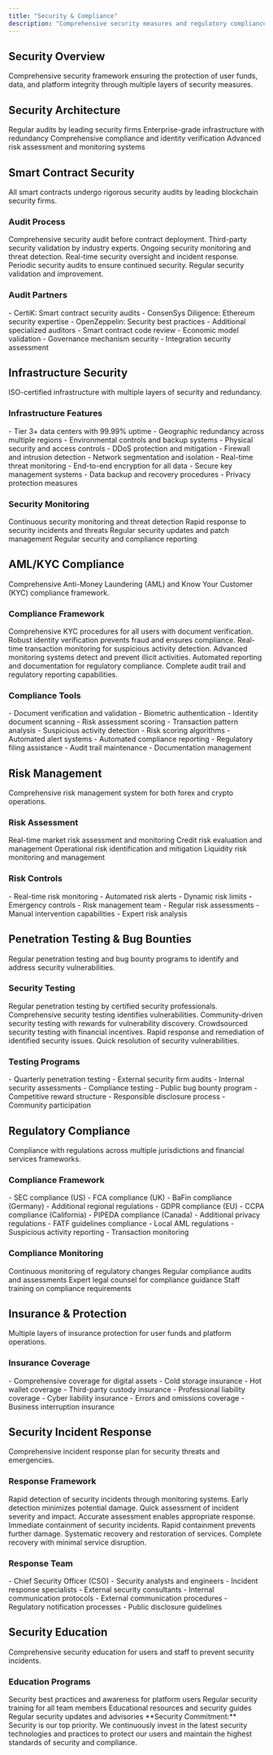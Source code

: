 ```yaml
---
title: "Security & Compliance"
description: "Comprehensive security measures and regulatory compliance framework"
---
```


## Security Overview

<Card title="Institutional-Grade Security" icon="shield" horizontal>
  Comprehensive security framework ensuring the protection of user funds, data,
  and platform integrity through multiple layers of security measures.
</Card>

## Security Architecture

<CardGroup cols={2}>
  <Card title="Smart Contract Audits" icon="code">
    Regular audits by leading security firms
  </Card>
  <Card title="ISO-Grade Infrastructure" icon="server">
    Enterprise-grade infrastructure with redundancy
  </Card>
  <Card title="AML/KYC Modules" icon="user-check">
    Comprehensive compliance and identity verification
  </Card>
  <Card title="Risk Engine" icon="exclamation">
    Advanced risk assessment and monitoring systems
  </Card>
</CardGroup>

## Smart Contract Security

<Card title="Audited Smart Contracts" icon="magnifying-glass" horizontal>
  All smart contracts undergo rigorous security audits by leading blockchain
  security firms.
</Card>

### Audit Process

<Steps>
  <Step title="Initial Audit">
    Comprehensive security audit before contract deployment.
    <Check>Third-party security validation by industry experts.</Check>
  </Step>

  <Step title="Continuous Monitoring">
    Ongoing security monitoring and threat detection.
    <Check>Real-time security oversight and incident response.</Check>
  </Step>

  <Step title="Regular Re-audits">
    Periodic security audits to ensure continued security.
    <Check>Regular security validation and improvement.</Check>
  </Step>
</Steps>

### Audit Partners

<AccordionGroup>
  <Accordion title="Security Firms" icon="shield">
    - CertiK: Smart contract security audits - ConsenSys Diligence: Ethereum
    security expertise - OpenZeppelin: Security best practices - Additional
    specialized auditors
  </Accordion>

  <Accordion title="Audit Scope" icon="magnifying-glass">
    - Smart contract code review - Economic model validation - Governance
    mechanism security - Integration security assessment
  </Accordion>
</AccordionGroup>

## Infrastructure Security

<Card title="Enterprise-Grade Infrastructure" icon="server" horizontal>
  ISO-certified infrastructure with multiple layers of security and redundancy.
</Card>

### Infrastructure Features

<AccordionGroup>
  <Accordion title="Data Centers" icon="building">
    - Tier 3+ data centers with 99.99% uptime - Geographic redundancy across
    multiple regions - Environmental controls and backup systems - Physical
    security and access controls
  </Accordion>

  <Accordion title="Network Security" icon="network">
    - DDoS protection and mitigation - Firewall and intrusion detection -
    Network segmentation and isolation - Real-time threat monitoring
  </Accordion>

  <Accordion title="Data Protection" icon="lock">
    - End-to-end encryption for all data - Secure key management systems - Data
    backup and recovery procedures - Privacy protection measures
  </Accordion>
</AccordionGroup>

### Security Monitoring

<CardGroup cols={2}>
  <Card title="24/7 Monitoring" icon="eye">
    Continuous security monitoring and threat detection
  </Card>
  <Card title="Incident Response" icon="exclamation">
    Rapid response to security incidents and threats
  </Card>
  <Card title="Security Updates" icon="sync">
    Regular security updates and patch management
  </Card>
  <Card title="Compliance Reporting" icon="file">
    Regular security and compliance reporting
  </Card>
</CardGroup>

## AML/KYC Compliance

<Card title="Regulatory Compliance" icon="scale-balanced" horizontal>
  Comprehensive Anti-Money Laundering (AML) and Know Your Customer (KYC)
  compliance framework.
</Card>

### Compliance Framework

<Steps>
  <Step title="Identity Verification">
    Comprehensive KYC procedures for all users with document verification.
    <Check>
      Robust identity verification prevents fraud and ensures compliance.
    </Check>
  </Step>

  <Step title="Transaction Monitoring">
    Real-time transaction monitoring for suspicious activity detection.
    <Check>
      Advanced monitoring systems detect and prevent illicit activities.
    </Check>
  </Step>

  <Step title="Reporting & Documentation">
    Automated reporting and documentation for regulatory compliance.
    <Check>Complete audit trail and regulatory reporting capabilities.</Check>
  </Step>
</Steps>

### Compliance Tools

<AccordionGroup>
  <Accordion title="KYC Solutions" icon="user-check">
    - Document verification and validation - Biometric authentication - Identity
    document scanning - Risk assessment scoring
  </Accordion>

  <Accordion title="AML Monitoring" icon="magnifying-glass">
    - Transaction pattern analysis - Suspicious activity detection - Risk
    scoring algorithms - Automated alert systems
  </Accordion>

  <Accordion title="Regulatory Reporting" icon="file">
    - Automated compliance reporting - Regulatory filing assistance - Audit
    trail maintenance - Documentation management
  </Accordion>
</AccordionGroup>

## Risk Management

<Card title="Advanced Risk Engine" icon="exclamation" horizontal>
  Comprehensive risk management system for both forex and crypto operations.
</Card>

### Risk Assessment

<CardGroup cols={2}>
  <Card title="Market Risk" icon="chart">
    Real-time market risk assessment and monitoring
  </Card>
  <Card title="Credit Risk" icon="shield">
    Credit risk evaluation and management
  </Card>
  <Card title="Operational Risk" icon="building-columns">
    Operational risk identification and mitigation
  </Card>
  <Card title="Liquidity Risk" icon="water">
    Liquidity risk monitoring and management
  </Card>
</CardGroup>

### Risk Controls

<AccordionGroup>
  <Accordion title="Automated Controls" icon="robot">
    - Real-time risk monitoring - Automated risk alerts - Dynamic risk limits -
    Emergency controls
  </Accordion>

  <Accordion title="Manual Oversight" icon="user">
    - Risk management team - Regular risk assessments - Manual intervention
    capabilities - Expert risk analysis
  </Accordion>
</AccordionGroup>

## Penetration Testing & Bug Bounties

<Card title="Continuous Security Testing" icon="bug" horizontal>
  Regular penetration testing and bug bounty programs to identify and address
  security vulnerabilities.
</Card>

### Security Testing

<Steps>
  <Step title="Penetration Testing">
    Regular penetration testing by certified security professionals.
    <Check>Comprehensive security testing identifies vulnerabilities.</Check>
  </Step>

  <Step title="Bug Bounty Program">
    Community-driven security testing with rewards for vulnerability discovery.
    <Check>Crowdsourced security testing with financial incentives.</Check>
  </Step>

  <Step title="Vulnerability Management">
    Rapid response and remediation of identified security issues.
    <Check>Quick resolution of security vulnerabilities.</Check>
  </Step>
</Steps>

### Testing Programs

<AccordionGroup>
  <Accordion title="Penetration Testing" icon="magnifying-glass">
    - Quarterly penetration testing - External security firm audits - Internal
    security assessments - Compliance testing
  </Accordion>

  <Accordion title="Bug Bounty" icon="gift">
    - Public bug bounty program - Competitive reward structure - Responsible
    disclosure process - Community participation
  </Accordion>
</AccordionGroup>

## Regulatory Compliance

<Card title="Multi-Jurisdictional Compliance" icon="globe" horizontal>
  Compliance with regulations across multiple jurisdictions and financial
  services frameworks.
</Card>

### Compliance Framework

<AccordionGroup>
  <Accordion title="Financial Regulations" icon="scale-balanced">
    - SEC compliance (US) - FCA compliance (UK) - BaFin compliance (Germany) -
    Additional regional regulations
  </Accordion>

  <Accordion title="Data Protection" icon="shield">
    - GDPR compliance (EU) - CCPA compliance (California) - PIPEDA compliance
    (Canada) - Additional privacy regulations
  </Accordion>

  <Accordion title="Anti-Money Laundering" icon="magnifying-glass">
    - FATF guidelines compliance - Local AML regulations - Suspicious activity
    reporting - Transaction monitoring
  </Accordion>
</AccordionGroup>

### Compliance Monitoring

<CardGroup cols={2}>
  <Card title="Regulatory Updates" icon="sync">
    Continuous monitoring of regulatory changes
  </Card>
  <Card title="Compliance Audits" icon="magnifying-glass">
    Regular compliance audits and assessments
  </Card>
  <Card title="Legal Counsel" icon="gavel">
    Expert legal counsel for compliance guidance
  </Card>
  <Card title="Training Programs" icon="graduation-cap">
    Staff training on compliance requirements
  </Card>
</CardGroup>

## Insurance & Protection

<Card title="Comprehensive Insurance Coverage" icon="umbrella" horizontal>
  Multiple layers of insurance protection for user funds and platform
  operations.
</Card>

### Insurance Coverage

<AccordionGroup>
  <Accordion title="Digital Asset Insurance" icon="coins">
    - Comprehensive coverage for digital assets - Cold storage insurance - Hot
    wallet coverage - Third-party custody insurance
  </Accordion>

  <Accordion title="Operational Insurance" icon="building">
    - Professional liability coverage - Cyber liability insurance - Errors and
    omissions coverage - Business interruption insurance
  </Accordion>
</AccordionGroup>

## Security Incident Response

<Card title="Rapid Incident Response" icon="exclamation" horizontal>
  Comprehensive incident response plan for security threats and emergencies.
</Card>

### Response Framework

<Steps>
  <Step title="Detection">
    Rapid detection of security incidents through monitoring systems.
    <Check>Early detection minimizes potential damage.</Check>
  </Step>

  <Step title="Assessment">
    Quick assessment of incident severity and impact.
    <Check>Accurate assessment enables appropriate response.</Check>
  </Step>

  <Step title="Containment">
    Immediate containment of security incidents.
    <Check>Rapid containment prevents further damage.</Check>
  </Step>

  <Step title="Recovery">
    Systematic recovery and restoration of services.
    <Check>Complete recovery with minimal service disruption.</Check>
  </Step>
</Steps>

### Response Team

<AccordionGroup>
  <Accordion title="Security Team" icon="users">
    - Chief Security Officer (CSO) - Security analysts and engineers - Incident
    response specialists - External security consultants
  </Accordion>

  <Accordion title="Communication" icon="comments">
    - Internal communication protocols - External communication procedures -
    Regulatory notification processes - Public disclosure guidelines
  </Accordion>
</AccordionGroup>

## Security Education

<Card title="Security Awareness" icon="graduation-cap" horizontal>
  Comprehensive security education for users and staff to prevent security
  incidents.
</Card>

### Education Programs

<CardGroup cols={2}>
  <Card title="User Education" icon="user">
    Security best practices and awareness for platform users
  </Card>
  <Card title="Staff Training" icon="users">
    Regular security training for all team members
  </Card>
  <Card title="Community Resources" icon="book">
    Educational resources and security guides
  </Card>
  <Card title="Security Updates" icon="bell">
    Regular security updates and advisories
  </Card>
</CardGroup>

<Note>
  **Security Commitment:** Security is our top priority. We continuously invest
  in the latest security technologies and practices to protect our users and
  maintain the highest standards of security and compliance.
</Note>
